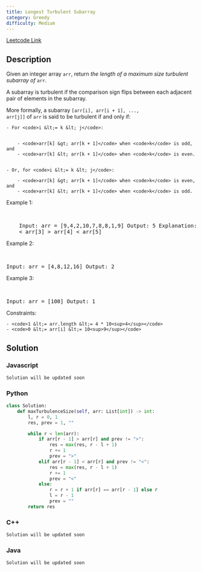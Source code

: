 ```yaml
---
title: Longest Turbulent Subarray
category: Greedy
difficulty: Medium
---
```


<Callout>

[Leetcode Link](https://leetcode.com/problems/longest-turbulent-subarray)

</Callout>

## Description

Given an integer array <code>arr</code>, return _the length of a maximum size turbulent subarray of_ <code>arr</code>.

A subarray is turbulent if the comparison sign flips between each adjacent pair of elements in the subarray.

More formally, a subarray <code>[arr[i], arr[i + 1], ..., arr[j]]</code> of <code>arr</code> is said to be turbulent if and only if:

    - For <code>i &lt;= k &lt; j</code>:


    	- <code>arr[k] &gt; arr[k + 1]</code> when <code>k</code> is odd, and
    	- <code>arr[k] &lt; arr[k + 1]</code> when <code>k</code> is even.


    - Or, for <code>i &lt;= k &lt; j</code>:

    	- <code>arr[k] &gt; arr[k + 1]</code> when <code>k</code> is even, and
    	- <code>arr[k] &lt; arr[k + 1]</code> when <code>k</code> is odd.

Example 1:

<br />
<pre className="overflow-x-auto">
	Input: arr = [9,4,2,10,7,8,8,1,9] Output: 5 Explanation: arr[1] &gt; arr[2]
	&lt; arr[3] &gt; arr[4] &lt; arr[5]
</pre>

Example 2:

<br />
<pre className="overflow-x-auto">Input: arr = [4,8,12,16] Output: 2</pre>

Example 3:

<br />
<pre className="overflow-x-auto">Input: arr = [100] Output: 1</pre>

Constraints:

    - <code>1 &lt;= arr.length &lt;= 4 * 10<sup>4</sup></code>
    - <code>0 &lt;= arr[i] &lt;= 10<sup>9</sup></code>

## Solution

### Javascript

```javascript
Solution will be updated soon
```

### Python

```python
class Solution:
    def maxTurbulenceSize(self, arr: List[int]) -> int:
        l, r = 0, 1
        res, prev = 1, ""

        while r < len(arr):
            if arr[r - 1] > arr[r] and prev != ">":
                res = max(res, r - l + 1)
                r += 1
                prev = ">"
            elif arr[r - 1] < arr[r] and prev != "<":
                res = max(res, r - l + 1)
                r += 1
                prev = "<"
            else:
                r = r + 1 if arr[r] == arr[r - 1] else r
                l = r - 1
                prev = ""
        return res

```

### C++

```cpp
Solution will be updated soon
```

### Java

```java
Solution will be updated soon
```
